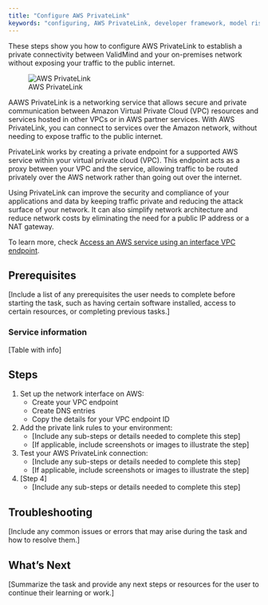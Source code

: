```yaml
---
title: "Configure AWS PrivateLink"
keywords: "configuring, AWS PrivateLink, developer framework, model risk management, ValidMind"
---
```


These steps show you how to configure AWS PrivateLink to establish a private connectivity between ValidMind and your on-premises network without exposing your traffic to the public internet.

![AWS PrivateLink](aws-privatelink.png)

AAWS PrivateLink is a networking service that allows secure and private communication between Amazon Virtual Private Cloud (VPC) resources and services hosted in other VPCs or in AWS partner services. With AWS PrivateLink, you can connect to services over the Amazon network, without needing to expose traffic to the public internet.

PrivateLink works by creating a private endpoint for a supported AWS service within your virtual private cloud (VPC). This endpoint acts as a proxy between your VPC and the service, allowing traffic to be routed privately over the AWS network rather than going out over the internet.

Using PrivateLink can improve the security and compliance of your applications and data by keeping traffic private and reducing the attack surface of your network. It can also simplify network architecture and reduce network costs by eliminating the need for a public IP address or a NAT gateway.

To learn more, check [Access an AWS service using an interface VPC endpoint](https://docs.aws.amazon.com/vpc/latest/privatelink/create-interface-endpoint.html#create-interface-endpoint).

## Prerequisites


[Include a list of any prerequisites the user needs to complete before starting the task, such as having certain software installed, access to certain resources, or completing previous tasks.]

### Service information

[Table with info]

## Steps

1. Set up the network interface on AWS:
   - Create your VPC endpoint
   - Create DNS entries
   - Copy the details for your VPC endpoint ID
2. Add the private link rules to your environment:
   - [Include any sub-steps or details needed to complete this step]
   - [If applicable, include screenshots or images to illustrate the step]
3. Test your AWS PrivateLink connection:
   - [Include any sub-steps or details needed to complete this step]
   - [If applicable, include screenshots or images to illustrate the step]
4. [Step 4]
   - [Include any sub-steps or details needed to complete this step]

## Troubleshooting

[Include any common issues or errors that may arise during the task and how to resolve them.]

## What's Next

[Summarize the task and provide any next steps or resources for the user to continue their learning or work.]

